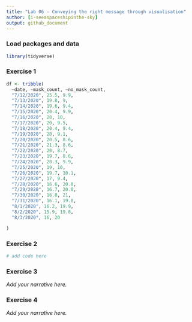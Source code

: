 ```yaml
---
title: "Lab 06 - Conveying the right message through visualisation"
author: [i-seeaspaceshipinthe-sky]
output: github_document
---
```


### Load packages and data

```r
library(tidyverse) 
```


### Exercise 1

```r
df <- tribble(
  ~date, ~mask_count, ~no_mask_count,
  "7/12/2020", 25.5, 9.9,
  "7/13/2020", 19.8, 9,
  "7/14/2020", 19.6, 9.4,
  "7/15/2020", 20.4, 9.9,
  "7/16/2020", 20, 10,
  "7/17/2020", 20, 9.5,
  "7/18/2020", 20.4, 9.4,
  "7/19/2020", 20, 9.1,
  "7/20/2020", 20.5, 8.6,
  "7/21/2020", 21.3, 8.6,
  "7/22/2020", 20, 8.7,
  "7/23/2020", 19.7, 8.6,
  "7/24/2020", 20.3, 9.9,
  "7/25/2020", 19, 10,
  "7/26/2020", 19.7, 10.1,
  "7/27/2020", 17, 9.4,
  "7/28/2020", 16.6, 20.8,
  "7/29/2020", 16.7, 20.8,
  "7/30/2020", 16.8, 21,
  "7/31/2020", 16.1, 19.8,
  "8/1/2020", 16.2, 19.9,
  "8/2/2020", 15.9, 19.8,
  "8/3/2020", 16, 20

)
```


### Exercise 2

```r
# add code here
```


### Exercise 3

*Add your narrative here.*


### Exercise 4

*Add your narrative here.*
